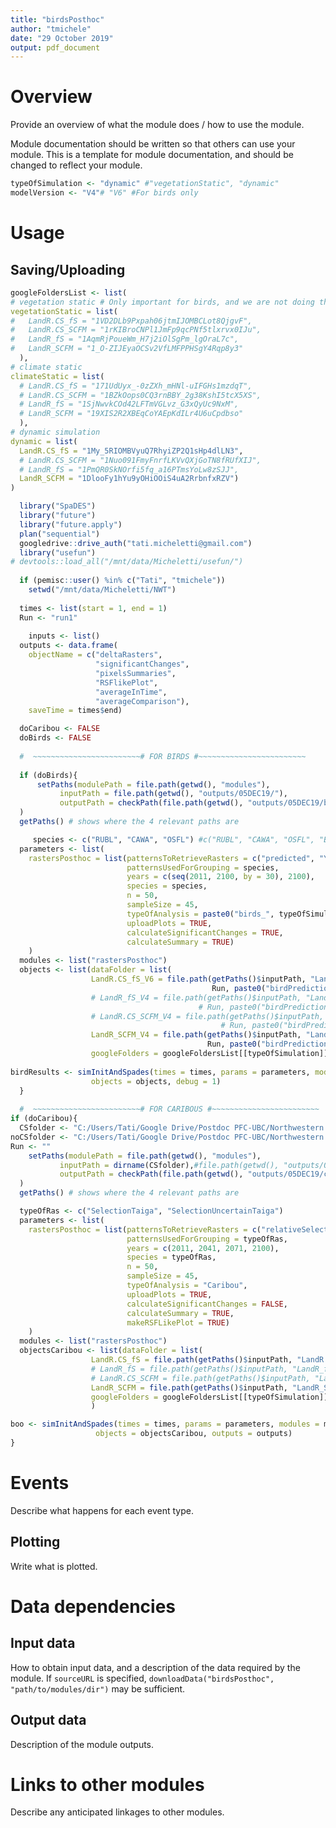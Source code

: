 ```yaml
---
title: "birdsPosthoc"
author: "tmichele"
date: "29 October 2019"
output: pdf_document
---
```


# Overview

Provide an overview of what the module does / how to use the module.

Module documentation should be written so that others can use your module.
This is a template for module documentation, and should be changed to reflect your module.

```r
typeOfSimulation <- "dynamic" #"vegetationStatic", "dynamic"
modelVersion <- "V4"# "V6" #For birds only
```

# Usage

## Saving/Uploading

```r
googleFoldersList <- list(
# vegetation static # Only important for birds, and we are not doing this anymore...  
vegetationStatic = list(
#   LandR.CS_fS = "1VD2DLb9Pxpah06jtmIJOMBCLot8QjgvF",
#   LandR.CS_SCFM = "1rKIBroCNPl1JmFp9qcPNf5tlxrvx0IJu",
#   LandR_fS = "1AqmRjPoueWm_H7j2iOlSgPm_lgOraL7c",
#   LandR_SCFM = "1_O-ZIJEyaOCSv2VfLMFPPHSgY4Rqp8y3"
  ),
# climate static
climateStatic = list(
  # LandR.CS_fS = "171UdUyx_-0zZXh_mHNl-uIFGHs1mzdqT",
  # LandR.CS_SCFM = "1BZkOops0CQ3rnBBY_2g38KshI5tcX5XS",
  # LandR_fS = "1SjNwvkCOd42LFTmVGLvz_G3xQyUc9NxM",
  # LandR_SCFM = "19XIS2R2XBEqCoYAEpKdILr4U6uCpdbso"
  ),
# dynamic simulation
dynamic = list(
  LandR.CS_fS = "1My_5RIOMBVyuQ7RhyiZP2Q1sHp4dlLN3",
  # LandR.CS_SCFM = "1Nuo091FmyFnrfLKVvQXjGoTN8fRUfXIJ",
  # LandR_fS = "1PmQR0SkNOrfi5fq_a16PTmsYoLw8zSJJ",
  LandR_SCFM = "1DlooFy1hYu9yOHiOOiS4uA2RrbnfxRZV")
)
```


```r
  library("SpaDES")
  library("future")
  library("future.apply")
  plan("sequential")
  googledrive::drive_auth("tati.micheletti@gmail.com")
  library("usefun")
# devtools::load_all("/mnt/data/Micheletti/usefun/")
  
  if (pemisc::user() %in% c("Tati", "tmichele"))
    setwd("/mnt/data/Micheletti/NWT")
  
  times <- list(start = 1, end = 1)
  Run <- "run1"
  
    inputs <- list()
  outputs <- data.frame(
    objectName = c("deltaRasters",
                   "significantChanges",
                   "pixelsSummaries",
                   "RSFlikePlot",
                   "averageInTime",
                   "averageComparison"),
    saveTime = times$end)

  doCaribou <- FALSE
  doBirds <- FALSE
  
  #  ~~~~~~~~~~~~~~~~~~~~~~~~# FOR BIRDS #~~~~~~~~~~~~~~~~~~~~~~~~
  
  if (doBirds){
      setPaths(modulePath = file.path(getwd(), "modules"),
           inputPath = file.path(getwd(), "outputs/05DEC19/"),
           outputPath = checkPath(file.path(getwd(), "outputs/05DEC19/birdResults", typeOfSimulation, Run), create = TRUE)
  )
  getPaths() # shows where the 4 relevant paths are

     species <- c("RUBL", "CAWA", "OSFL") #c("RUBL", "CAWA", "OSFL", "BBWA", "WEWP")
  parameters <- list(
    rastersPosthoc = list(patternsToRetrieveRasters = c("predicted", "Year", "tif"),
                          patternsUsedForGrouping = species,
                          years = c(seq(2011, 2100, by = 30), 2100),
                          species = species, 
                          n = 50,
                          sampleSize = 45,
                          typeOfAnalysis = paste0("birds_", typeOfSimulation),
                          uploadPlots = TRUE,
                          calculateSignificantChanges = TRUE,
                          calculateSummary = TRUE)
    )
  modules <- list("rastersPosthoc")
  objects <- list(dataFolder = list(
                  LandR.CS_fS_V6 = file.path(getPaths()$inputPath, "LandR.CS_fS",
                                             Run, paste0("birdPredictions", "V6", typeOfSimulation)), # REPLACE V6 with modelVersion
                  # LandR_fS_V4 = file.path(getPaths()$inputPath, "LandR_fS", 
                                          # Run, paste0("birdPredictions", modelVersion, typeOfSimulation)),
                  # LandR.CS_SCFM_V4 = file.path(getPaths()$inputPath, "LandR.CS_SCFM", 
                                               # Run, paste0("birdPredictions", modelVersion, typeOfSimulation)),
                  LandR_SCFM_V4 = file.path(getPaths()$inputPath, "LandR_SCFM", 
                                            Run, paste0("birdPredictions", modelVersion, typeOfSimulation))),
                  googleFolders = googleFoldersList[[typeOfSimulation]])
  
birdResults <- simInitAndSpades(times = times, params = parameters, modules = modules,
                  objects = objects, debug = 1)
  }
  
  #  ~~~~~~~~~~~~~~~~~~~~~~~~# FOR CARIBOUS #~~~~~~~~~~~~~~~~~~~~~~~~
if (doCaribou){
  CSfolder <- "C:/Users/Tati/Google Drive/Postdoc PFC-UBC/Northwestern Territories Project/ResultsDEC2019/LandR.CS_fS/"
noCSfolder <- "C:/Users/Tati/Google Drive/Postdoc PFC-UBC/Northwestern Territories Project/ResultsDEC2019/LandR_SCFM/"
Run <- ""
    setPaths(modulePath = file.path(getwd(), "modules"),
           inputPath = dirname(CSfolder),#file.path(getwd(), "outputs/05DEC19/"),
           outputPath = checkPath(file.path(getwd(), "outputs/05DEC19/caribouResults"), create = TRUE)
  )
  getPaths() # shows where the 4 relevant paths are

  typeOfRas <- c("SelectionTaiga", "SelectionUncertainTaiga")
  parameters <- list(
    rastersPosthoc = list(patternsToRetrieveRasters = c("relativeSelection", "Year", "tif"),
                          patternsUsedForGrouping = typeOfRas,
                          years = c(2011, 2041, 2071, 2100),
                          species = typeOfRas, 
                          n = 50,
                          sampleSize = 45,
                          typeOfAnalysis = "Caribou",
                          uploadPlots = TRUE,
                          calculateSignificantChanges = FALSE,
                          calculateSummary = TRUE,
                          makeRSFLikePlot = TRUE)
    )
  modules <- list("rastersPosthoc")
  objectsCaribou <- list(dataFolder = list(
                  LandR.CS_fS = file.path(getPaths()$inputPath, "LandR.CS_fS", Run, "caribouPredictions"),
                  # LandR_fS = file.path(getPaths()$inputPath, "LandR_fS", Run, "caribouPredictions"),
                  # LandR.CS_SCFM = file.path(getPaths()$inputPath, "LandR.CS_SCFM", Run, "caribouPredictions"),
                  LandR_SCFM = file.path(getPaths()$inputPath, "LandR_SCFM", Run, "caribouPredictions")),
                  googleFolders = googleFoldersList[[typeOfSimulation]]
                  )

boo <- simInitAndSpades(times = times, params = parameters, modules = modules,
                   objects = objectsCaribou, outputs = outputs)
}

```

# Events

Describe what happens for each event type.

## Plotting

Write what is plotted.

# Data dependencies

## Input data

How to obtain input data, and a description of the data required by the module.
If `sourceURL` is specified, `downloadData("birdsPosthoc", "path/to/modules/dir")` may be sufficient.

## Output data

Description of the module outputs.

# Links to other modules

Describe any anticipated linkages to other modules.


